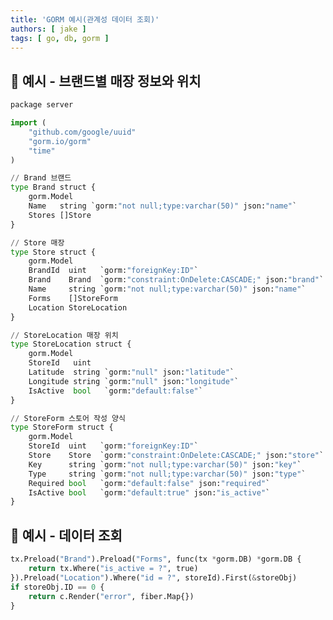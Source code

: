 ```yaml
---
title: 'GORM 예시(관계성 데이터 조회)'
authors: [ jake ]
tags: [ go, db, gorm ]
---
```


## 🐥 예시 - 브랜드별 매장 정보와 위치

```python
package server

import (
	"github.com/google/uuid"
	"gorm.io/gorm"
	"time"
)

// Brand 브랜드
type Brand struct {
	gorm.Model
	Name   string `gorm:"not null;type:varchar(50)" json:"name"`
	Stores []Store
}

// Store 매장
type Store struct {
	gorm.Model
	BrandId  uint   `gorm:"foreignKey:ID"`
	Brand    Brand  `gorm:"constraint:OnDelete:CASCADE;" json:"brand"`
	Name     string `gorm:"not null;type:varchar(50)" json:"name"`
	Forms    []StoreForm
	Location StoreLocation
}

// StoreLocation 매장 위치
type StoreLocation struct {
	gorm.Model
	StoreId   uint
	Latitude  string `gorm:"null" json:"latitude"`
	Longitude string `gorm:"null" json:"longitude"`
	IsActive  bool   `gorm:"default:false"`
}

// StoreForm 스토어 작성 양식
type StoreForm struct {
	gorm.Model
	StoreId  uint   `gorm:"foreignKey:ID"`
	Store    Store  `gorm:"constraint:OnDelete:CASCADE;" json:"store"`
	Key      string `gorm:"not null;type:varchar(50)" json:"key"`
	Type     string `gorm:"not null;type:varchar(50)" json:"type"`
	Required bool   `gorm:"default:false" json:"required"`
	IsActive bool   `gorm:"default:true" json:"is_active"`
}
```

## 🐥 예시 - 데이터 조회

```python
tx.Preload("Brand").Preload("Forms", func(tx *gorm.DB) *gorm.DB {
	return tx.Where("is_active = ?", true)
}).Preload("Location").Where("id = ?", storeId).First(&storeObj)
if storeObj.ID == 0 {
	return c.Render("error", fiber.Map{})
}
```